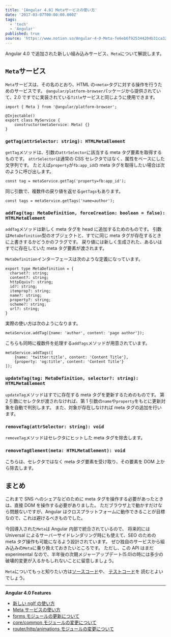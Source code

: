```yaml
---
title: '[Angular 4.0] Metaサービスの使い方'
date: '2017-03-07T00:00:00.000Z'
tags:
  - 'tech'
  - 'Angular'
published: true
source: 'https://www.notion.so/Angular-4-0-Meta-fe6eb6f925344204b31ca32dbec371ba'
---
```


Angular 4.0 で追加された新しい組み込みサービス、`Meta`について解説します。

## `Meta`サービス

`Meta`サービスは、その名のとおり、HTML の`<meta>`タグに対する操作を行うためのサービスです。 `@angular/platform-browser`パッケージから提供されていて、2.0 ですでに実装されている`Title`サービスと同じように使用できます。

```
import { Meta } from '@angular/platform-browser';

@Injectable()
export class MyService {
    constructor(metaService: Meta) {}
}
```

### `getTag(attrSelector: string): HTMLMetaElement`

`getTag`メソッドは、引数の`attrSelector`に該当する meta タグ要素を取得するものです。 `attrSelector`は通常の CSS セレクタではなく、属性をベースにした文字列です。 たとえば`property`が`fb:app_id`の meta タグを取得したい場合は次のように呼び出します。

```
const tag = metaService.getTag('property=fb:app_id');
```

同じ引数で、複数件の戻り値を返せる`getTags`もあります。

```
const tags = metaService.getTags('name=author');
```

### `addTag(tag: MetaDefinition, forceCreation: boolean = false): HTMLMetaElement`

`addTag`メソッドは新しく meta タグを head に追加するためのものです。 引数は`MetaDefinition`型のオブジェクトと、すでに同じ meta タグが存在するときに上書きするかどうかのフラグです。 戻り値には新しく生成された、あるいはすでに存在していた meta タグ要素が渡されます。

`MetaDefinition`インターフェースは次のような定義になっています。

```
export type MetaDefinition = {
  charset?: string;
  content?: string;
  httpEquiv?: string;
  id?: string;
  itemprop?: string;
  name?: string;
  property?: string;
  scheme?: string;
  url?: string;
}
```

実際の使い方は次のようになります。

```
metaService.addTag({name: 'author', content: 'page author'});
```

こちらも同時に複数件を処理する`addTags`メソッドが用意されています。

```
metaService.addTags([
    {name: 'twitter:title', content: 'Content Title'},
    {property: 'og:title', content: 'Content Title'}
]);
```

### `updateTag(tag: MetaDefinition, selector?: string): HTMLMetaElement`

`updateTag`メソッドはすでに存在する meta タグを更新するためのものです。 第 2 引数にセレクタが渡されなければ、第 1 引数の`name`や`property`をもとに更新対象を自動で判別します。 また、対象が存在しなければ meta タグの追加を行います。

### `removeTag(attrSelector: string): void`

`removeTag`メソッドはセレクタにヒットした meta タグを除去します。

### `removeTagElement(meta: HTMLMetaElement): void`

こちらは、セレクタではなく meta タグ要素を受け取り、その要素を DOM 上から除去します。

## まとめ

これまで SNS へのシェアなどのために meta タグを操作する必要があったときは、直接 DOM を操作する必要がありました。 ただブラウザ上で動かすだけなら問題ないですが、Angular はクロスプラットフォームに動作できることが目標なので、これは避けるべきものでした。

今回導入された`Meta`は Angular 内部で統合されているので、 将来的には Universal によるサーバーサイドレンダリング時にも使えて、SEO のための meta タグ操作も可能になるよう設計されています。 ぜひ独自のサービスから組み込みの`Meta`に乗り換えておきたいところです。 ただし、この API はまだ experimental なので、半年後の次期メジャーアップデート(5.0)の時には多少の破壊的変更が入るかもしれないことに留意しましょう。

`Meta`についてもっと知りたい方は[ソースコード](https://github.com/angular/angular/blob/master/modules/%40angular/platform-browser/src/browser/meta.ts)や、 [テストコード](https://github.com/angular/angular/blob/master/modules/%40angular/platform-browser/test/browser/meta_spec.ts)を 読むとよいでしょう。

---

**Angular 4.0 Features**

- [新しい ngIf の使い方](/post/ng4-feature-ngif/)
- [Meta サービスの使い方](/post/ng4-feature-meta-service/)
- [forms モジュールの更新について](/post/ng4-feature-forms-update/)
- [core/common モジュールの変更について](/post/ng4-feature-core-update/)
- [router/http/animations モジュールの変更について](/post/ng4-feature-libs-update/)
